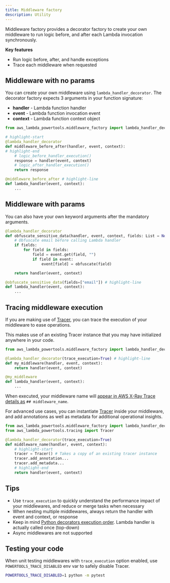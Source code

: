 ```yaml
---
title: Middleware factory
description: Utility
---
```



Middleware factory provides a decorator factory to create your own middleware to run logic before, and after each Lambda invocation synchronously.

**Key features**

* Run logic before, after, and handle exceptions
* Trace each middleware when requested

## Middleware with no params

You can create your own middleware using `lambda_handler_decorator`. The decorator factory expects 3 arguments in your function signature:

* **handler** - Lambda function handler
* **event** - Lambda function invocation event
* **context** - Lambda function context object

```python:title=app.py
from aws_lambda_powertools.middleware_factory import lambda_handler_decorator

# highlight-start
@lambda_handler_decorator
def middleware_before_after(handler, event, context): 
# highlight-end
    # logic_before_handler_execution()
    response = handler(event, context)
    # logic_after_handler_execution()
    return response

@middleware_before_after # highlight-line
def lambda_handler(event, context):
    ...
```

## Middleware with params

You can also have your own keyword arguments after the mandatory arguments.

```python:title=app.py
@lambda_handler_decorator
def obfuscate_sensitive_data(handler, event, context, fields: List = None): # highlight-line
    # Obfuscate email before calling Lambda handler
    if fields:
        for field in fields:
            field = event.get(field, "")
            if field in event:
                event[field] = obfuscate(field)

    return handler(event, context)

@obfuscate_sensitive_data(fields=["email"]) # highlight-line
def lambda_handler(event, context):
    ...
```

## Tracing middleware execution

If you are making use of [Tracer](../core/tracer), you can trace the execution of your middleware to ease operations.

This makes use of an existing Tracer instance that you may have initialized anywhere in your code.

```python:title=trace_middleware_execution.py
from aws_lambda_powertools.middleware_factory import lambda_handler_decorator

@lambda_handler_decorator(trace_execution=True) # highlight-line
def my_middleware(handler, event, context):
    return handler(event, context)

@my_middleware
def lambda_handler(event, context):
    ...
```

When executed, your middleware name will [appear in AWS X-Ray Trace details as](../core/tracer) `## middleware_name`.

For advanced use cases, you can instantiate [Tracer](../core/tracer) inside your middleware, and add annotations as well as metadata for additional operational insights.

```python:title=app.py
from aws_lambda_powertools.middleware_factory import lambda_handler_decorator
from aws_lambda_powertools.tracing import Tracer

@lambda_handler_decorator(trace_execution=True)
def middleware_name(handler, event, context):
    # highlight-start
    tracer = Tracer() # Takes a copy of an existing tracer instance
    tracer.add_annotation...
    tracer.add_metadata...
    # highlight-end
    return handler(event, context)
```

## Tips

* Use `trace_execution` to quickly understand the performance impact of your middlewares, and reduce or merge tasks when necessary
* When nesting multiple middlewares, always return the handler with event and context, or response
* Keep in mind [Python decorators execution order](https://realpython.com/primer-on-python-decorators/#nesting-decorators). Lambda handler is actually called once (top-down)
* Async middlewares are not supported

## Testing your code

When unit testing middlewares with `trace_execution` option enabled, use `POWERTOOLS_TRACE_DISABLED` env var to safely disable Tracer.

```bash:title=pytest_disable_tracing.sh
POWERTOOLS_TRACE_DISABLED=1 python -m pytest
```
